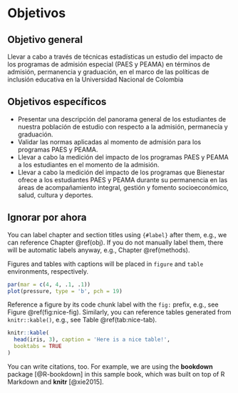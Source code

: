 # Objetivos {#obj}

## Objetivo general

Llevar a cabo a través de técnicas estadísticas un estudio del impacto de los programas de admisión especial (PAES y PEAMA) en términos de admisión, permanencia y graduación, en el marco de las políticas de inclusión educativa en la Universidad Nacional de Colombia

## Objetivos específicos

- Presentar una descripción del panorama general de los estudiantes de nuestra población de estudio con respecto a la admisión, permanecía y graduación.
- Validar las normas aplicadas al momento de admisión para los programas PAES y PEAMA.
- Llevar a cabo la medición del impacto de los programas PAES y PEAMA a los estudiantes en el momento de la admisión.
- Llevar a cabo la medición del impacto de los programas que Bienestar ofrece a los estudiantes PAES y PEAMA durante su permanencia en las áreas de acompañamiento integral, gestión y fomento socioeconómico, salud, cultura y deportes.

## Ignorar por ahora

You can label chapter and section titles using `{#label}` after them, e.g., we can reference Chapter \@ref(obj). If you do not manually label them, there will be automatic labels anyway, e.g., Chapter \@ref(methods).

Figures and tables with captions will be placed in `figure` and `table` environments, respectively.

```r
par(mar = c(4, 4, .1, .1))
plot(pressure, type = 'b', pch = 19)
```

Reference a figure by its code chunk label with the `fig:` prefix, e.g., see Figure \@ref(fig:nice-fig). Similarly, you can reference tables generated from `knitr::kable()`, e.g., see Table \@ref(tab:nice-tab).

```r
knitr::kable(
  head(iris, 3), caption = 'Here is a nice table!',
  booktabs = TRUE
)
```

You can write citations, too. For example, we are using the **bookdown** package [@R-bookdown] in this sample book, which was built on top of R Markdown and **knitr** [@xie2015].
